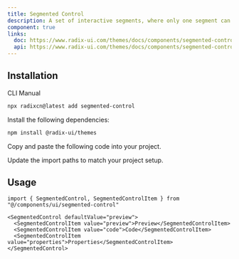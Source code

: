 ```yaml
---
title: Segmented Control
description: A set of interactive segments, where only one segment can be selected at a time.
component: true
links:
  doc: https://www.radix-ui.com/themes/docs/components/segmented-control
  api: https://www.radix-ui.com/themes/docs/components/segmented-control#api-reference
---
```


<ComponentPreview
  name="segmented-control-demo"
  description="A segmented control with three options."
/>

## Installation

<Tabs defaultValue="cli">

<TabsList>
  <TabsTrigger value="cli">CLI</TabsTrigger>
  <TabsTrigger value="manual">Manual</TabsTrigger>
</TabsList>
<TabsContent value="cli">

```bash
npx radixcn@latest add segmented-control
```

</TabsContent>

<TabsContent value="manual">

<Steps>

<Step>Install the following dependencies:</Step>

```bash
npm install @radix-ui/themes
```

<Step>Copy and paste the following code into your project.</Step>

<ComponentSource name="segmented-control" />

<Step>Update the import paths to match your project setup.</Step>

</Steps>

</TabsContent>

</Tabs>

## Usage

```tsx
import { SegmentedControl, SegmentedControlItem } from "@/components/ui/segmented-control"
```

```tsx
<SegmentedControl defaultValue="preview">
  <SegmentedControlItem value="preview">Preview</SegmentedControlItem>
  <SegmentedControlItem value="code">Code</SegmentedControlItem>
  <SegmentedControlItem value="properties">Properties</SegmentedControlItem>
</SegmentedControl>
```
